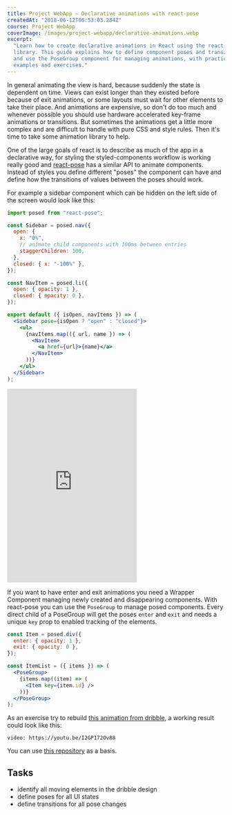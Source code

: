 ```yaml
---
title: Project WebApp — Declarative animations with react-pose
createdAt: "2018-06-12T06:53:03.284Z"
course: Project WebApp
coverImage: /images/project-webapp/declarative-animations.webp
excerpt:
  "Learn how to create declarative animations in React using the react-pose
  library. This guide explains how to define component poses and transitions,
  and use the PoseGroup component for managing animations, with practical
  examples and exercises."
---
```


In general animating the view is hard, because suddenly the state is dependent
on time. Views can exist longer than they existed before because of exit
animations, or some layouts must wait for other elements to take their place.
And animations are expensive, so don't do too much and whenever possible you
should use hardware accelerated key-frame animations or transitions. But
sometimes the animations get a little more complex and are difficult to handle
with pure CSS and style rules. Then it's time to take some animation library to
help.

One of the large goals of react is to describe as much of the app in a
declarative way, for styling the styled-components workflow is working really
good and [react-pose](https://popmotion.io/pose/api/posegroup/) has a similar
API to animate components. Instead of styles you define different "poses" the
component can have and define how the transitions of values between the poses
should work.

For example a sidebar component which can be hidden on the left side of the
screen would look like this:

```jsx
import posed from "react-pose";

const Sidebar = posed.nav({
  open: {
    x: "0%",
    // animate child components with 100ms between entries
    staggerChildren: 100,
  },
  closed: { x: "-100%" },
});

const NavItem = posed.li({
  open: { opacity: 1 },
  closed: { opacity: 0 },
});

export default ({ isOpen, navItems }) => (
  <Sidebar pose={isOpen ? "open" : "closed"}>
    <ul>
      {navItems.map(({ url, name }) => (
        <NavItem>
          <a href={url}>{name}</a>
        </NavItem>
      ))}
    </ul>
  </Sidebar>
);
```

<iframe
  height="447"
  scrolling="no"
  title=""
  src="https://codepen.io/popmotion/embed/MVQepE/?height=447&amp;theme-id=17364&amp;default-tab=result&amp;embed-version=2"
  frameborder="no"
  allowtransparency="true"
  allowfullscreen=""
  style={{ width: "100%" }}
></iframe>

If you want to have enter and exit animations you need a Wrapper Component
managing newly created and disappearing components. With react-pose you can use
the `PoseGroup` to manage posed components. Every direct child of a PoseGroup
will get the poses `enter` and `exit` and needs a unique `key` prop to enabled
tracking of the elements.

```jsx
const Item = posed.div({
  enter: { opacity: 1 },
  exit: { opacity: 0 },
});

const ItemList = ({ items }) => (
  <PoseGroup>
    {items.map((item) => (
      <Item key={item.id} />
    ))}
  </PoseGroup>
);
```

As an exercise try to rebuild
[this animation from dribble](https://dribbble.com/shots/2389505-Cards-Menu-Concept),
a working result could look like this:

`video: https://youtu.be/I2GP172Ov88`

You can use [this repository](https://github.com/kaoDev/cards-menu-concept) as a
basis.

## Tasks

- identify all moving elements in the dribble design
- define poses for all UI states
- define transitions for all pose changes
